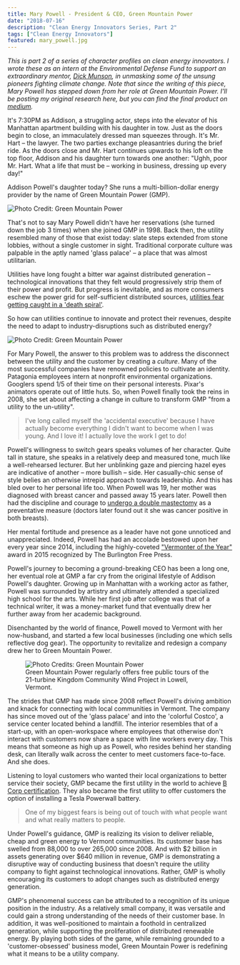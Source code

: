 ```yaml
---
title: Mary Powell - President & CEO, Green Mountain Power
date: "2018-07-16"
description: "Clean Energy Innovators Series, Part 2"
tags: ["Clean Energy Innovators"]
featured: mary_powell.jpg
---
```

*This is part 2 of a series of character profiles on clean energy innovators.
I wrote these as an intern at the Environmental Defense Fund to support
an extraordinary mentor, [Dick Munson](https://medium.com/@dickmunson), in 
unmasking some of the unsung pioneers fighting climate change. Note that 
since the writing of this piece, Mary Powell has stepped down from her role at Green Mountain Power.
I'll be posting my original research here, but you can find the final product on
[medium](https://medium.com/the-fourth-wave/meet-the-innovators-battling-climate-change-d23b04642d0f).*

It's 7:30PM as Addison, a struggling actor, steps into the elevator of his Manhattan apartment building with his daughter in tow. Just as the doors begin to close, an immaculately dressed man squeezes through. It's Mr. Hart – the lawyer. The two parties exchange pleasantries during the brief ride. As the doors close and Mr. Hart continues upwards to his loft on the top floor, Addison and his daughter turn towards one another: "Ughh, poor Mr. Hart. What a life that must be – working in business, dressing up every day!"

Addison Powell's daughter today? She runs a multi-billion-dollar energy provider by the name of Green Mountain Power (GMP).

![Photo Credit: Green Mountain Power](./green_mountain_power.jpg)

That's not to say Mary Powell didn't have her reservations (she turned down the job 3 times) when she joined GMP in 1998. Back then, the utility resembled many of those that exist today: slate steps extended from stone lobbies, without a single customer in sight. Traditional corporate culture was palpable in the aptly named 'glass palace' – a place that was almost utilitarian.

Utilities have long fought a bitter war against distributed generation – technological innovations that they felt would progressively strip them of their power and profit. But progress is inevitable, and as more consumers eschew the power grid for self-sufficient distributed sources, [utilities fear getting caught in a 'death spiral'](https://www.greentechmedia.com/articles/read/this-is-what-the-utility-death-spiral-looks-like#gs.UFZ2428).

So how can utilities continue to innovate and protect their revenues, despite the need to adapt to industry-disruptions such as distributed energy?

![Photo Credit: Green Mountain Power](./mary_powell.jpg)

For Mary Powell, the answer to this problem was to address the disconnect between the utility and the customer by creating a _culture_. Many of the most successful companies have renowned policies to cultivate an identity. Patagonia employees intern at nonprofit environmental organizations. Googlers spend 1/5 of their time on their personal interests. Pixar's animators operate out of little huts. So, when Powell finally took the reins in 2008, she set about affecting a change in culture to transform GMP "from a utility to the un-utility".


> I've long called myself the 'accidental executive' because I have actually become everything I didn't want to become when I was young. And I love it! I actually love the work I get to do!

Powell's willingness to switch gears speaks volumes of her character. Quite tall in stature, she speaks in a relatively deep and measured tone, much like a well-rehearsed lecturer. But her unblinking gaze and piercing hazel eyes are indicative of another – more bullish – side. Her casually-chic sense of style belies an otherwise intrepid approach towards leadership. And this has bled over to her personal life too. When Powell was 19, her mother was diagnosed with breast cancer and passed away 15 years later. Powell then had the discipline and courage to [undergo a double mastectomy](http://www.mynbc5.com/article/green-mountain-power-ceo-opens-up-about-cancer-battle/2838116) as a preventative measure (doctors later found out it she was cancer positive in both breasts).

Her mental fortitude and presence as a leader have not gone unnoticed and unappreciated. Indeed, Powell has had an accolade bestowed upon her every year since 2014, including the highly-coveted ["Vermonter of the Year"](https://www.burlingtonfreepress.com/story/news/2016/01/03/vermonter-year-mary-powell/78124494/) award in 2015 recognized by The Burlington Free Press.

Powell's journey to becoming a ground-breaking CEO has been a long one, her eventual role at GMP a far cry from the original lifestyle of Addison Powell's daughter. Growing up in Manhattan with a working actor as father, Powell was surrounded by artistry and ultimately attended a specialized high school for the arts. While her first job after college was that of a technical writer, it was a money-market fund that eventually drew her further away from her academic background.

Disenchanted by the world of finance, Powell moved to Vermont with her now-husband, and started a few local businesses (including one which sells reflective dog gear). The opportunity to revitalize and redesign a company drew her to Green Mountain Power.

<figure>
  <img
    src="./kcw_project.jpg"
    alt="Photo Credits: Green Mountain Power"
  />
  <figcaption>
    Green Mountain Power regularly offers free public tours of the 21-turbine Kingdom Community Wind Project in Lowell, Vermont.
  </figcaption>
</figure>

The strides that GMP has made since 2008 reflect Powell's driving ambition and knack for connecting with local communities in Vermont. The company has since moved out of the 'glass palace' and into the 'colorful Costco', a service center located behind a landfill. The interior resembles that of a start-up, with an open-workspace where employees that otherwise don't interact with customers now share a space with line workers every day. This means that someone as high up as Powell, who resides behind her standing desk, can literally walk across the center to meet customers face-to-face. And she does.

Listening to loyal customers who wanted their local organizations to better service their society, GMP became the first utility in the world to achieve [B Corp certification](https://www.bcorporation.net/). They also became the first utility to offer customers the option of installing a Tesla Powerwall battery.

>One of my biggest fears is being out of touch with what people want and what really matters to people.

Under Powell's guidance, GMP is realizing its vision to deliver reliable, cheap and green energy to Vermont communities. Its customer base has swelled from 88,000 to over 265,000 since 2008. And with $2 billion in assets generating over $640 million in revenue, GMP is demonstrating a disruptive way of conducting business that doesn't require the utility company to fight against technological innovations. Rather, GMP is wholly encouraging its customers to adopt changes such as distributed energy generation.

GMP's phenomenal success can be attributed to a recognition of its unique position in the industry. As a relatively small company, it was versatile and could gain a strong understanding of the needs of their customer base. In addition, it was well-positioned to maintain a foothold in centralized generation, while supporting the proliferation of distributed renewable energy. By playing both sides of the game, while remaining grounded to a 'customer-obsessed' business model, Green Mountain Power is redefining what it means to be a utility company.